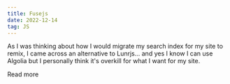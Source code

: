 ```yaml
---
title: Fusejs
date: 2022-12-14
tag: JS
---
```



As I was thinking about how I would migrate my search index for my site to remix, I came across an alternative to Lunrjs... and yes I know I can use Algolia but I personally think it's overkill for what I want for my site.

<TextLink href="https://fusejs.io/">Read more</TextLink>

